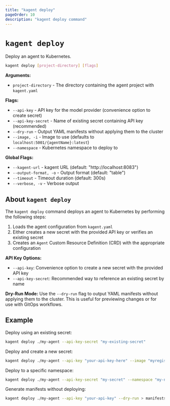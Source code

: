 ```yaml
---
title: "kagent deploy"
pageOrder: 10
description: "kagent deploy command"
---
```


# `kagent deploy`

Deploy an agent to Kubernetes.

```bash
kagent deploy [project-directory] [flags]
```

**Arguments:**
- `project-directory` - The directory containing the agent project with `kagent.yaml`

**Flags:**
- `--api-key` - API key for the model provider (convenience option to create secret)
- `--api-key-secret` - Name of existing secret containing API key (recommended)
- `--dry-run` - Output YAML manifests without applying them to the cluster
- `--image, -i` - Image to use (defaults to `localhost:5001/{agentName}:latest`)
- `--namespace` - Kubernetes namespace to deploy to

**Global Flags:**
- `--kagent-url` - kagent URL (default: "http://localhost:8083")
- `--output-format, -o` - Output format (default: "table")
- `--timeout` - Timeout duration (default: 300s)
- `--verbose, -v` - Verbose output

## About `kagent deploy`

The `kagent deploy` command deploys an agent to Kubernetes by performing the following steps:

1. Loads the agent configuration from `kagent.yaml`
2. Either creates a new secret with the provided API key or verifies an existing secret
3. Creates an `Agent` Custom Resource Definition (CRD) with the appropriate configuration

**API Key Options:**
- `--api-key`: Convenience option to create a new secret with the provided API key
- `--api-key-secret`: Recommended way to reference an existing secret by name

**Dry-Run Mode:**
Use the `--dry-run` flag to output YAML manifests without applying them to the cluster. This is useful for previewing changes or for use with GitOps workflows.

## Example

Deploy using an existing secret:

```bash
kagent deploy ./my-agent --api-key-secret "my-existing-secret"
```

Deploy and create a new secret:

```bash
kagent deploy ./my-agent --api-key "your-api-key-here" --image "myregistry/myagent:v1.0"
```

Deploy to a specific namespace:

```bash
kagent deploy ./my-agent --api-key-secret "my-secret" --namespace "my-namespace"
```

Generate manifests without deploying:

```bash
kagent deploy ./my-agent --api-key "your-api-key" --dry-run > manifests.yaml
```

